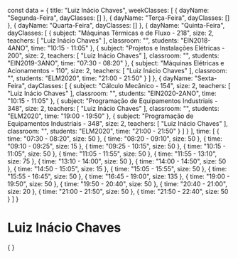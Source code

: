 const data = {
  title: "Luiz Inácio Chaves",
  weekClasses: [
    {
      dayName: "Segunda-Feira",
      dayClasses: []
    },
    {
      dayName: "Terça-Feira",
      dayClasses: []
    },
    {
      dayName: "Quarta-Feira",
      dayClasses: []
    },
    {
      dayName: "Quinta-Feira",
      dayClasses: [
        {
          subject: "Máquinas Térmicas e de Fluxo - 218",
          size: 2,
          teachers: [
            "Luiz Inácio Chaves"
          ],
          classroom: "",
          students: "EIN2018-4ANO",
          time: "10:15 - 11:05"
        },
        {
          subject: "Projetos e Instalações Elétricas - 200",
          size: 2,
          teachers: [
            "Luiz Inácio Chaves"
          ],
          classroom: "",
          students: "EIN2019-3ANO",
          time: "07:30 - 08:20"
        },
        {
          subject: "Máquinas Elétricas e Acionamentos - 110",
          size: 2,
          teachers: [
            "Luiz Inácio Chaves"
          ],
          classroom: "",
          students: "ELM2020",
          time: "21:00 - 21:50"
        }
      ]
    },
    {
      dayName: "Sexta-Feira",
      dayClasses: [
        {
          subject: "Cálculo Mecânico - 154",
          size: 2,
          teachers: [
            "Luiz Inácio Chaves"
          ],
          classroom: "",
          students: "EIN2020-2ANO",
          time: "10:15 - 11:05"
        },
        {
          subject: "Programação de Equipamentos Industriais - 348",
          size: 2,
          teachers: [
            "Luiz Inácio Chaves"
          ],
          classroom: "",
          students: "ELM2020",
          time: "19:00 - 19:50"
        },
        {
          subject: "Programação de Equipamentos Industriais - 348",
          size: 2,
          teachers: [
            "Luiz Inácio Chaves"
          ],
          classroom: "",
          students: "ELM2020",
          time: "21:00 - 21:50"
        }
      ]
    }
  ],
  time: [
    {
      time: "07:30 - 08:20",
      size: 50
    },
    {
      time: "08:20 - 09:10",
      size: 50
    },
    {
      time: "09:10 - 09:25",
      size: 15
    },
    {
      time: "09:25 - 10:15",
      size: 50
    },
    {
      time: "10:15 - 11:05",
      size: 50
    },
    {
      time: "11:05 - 11:55",
      size: 50
    },
    {
      time: "11:55 - 13:10",
      size: 75
    },
    {
      time: "13:10 - 14:00",
      size: 50
    },
    {
      time: "14:00 - 14:50",
      size: 50
    },
    {
      time: "14:50 - 15:05",
      size: 15
    },
    {
      time: "15:05 - 15:55",
      size: 50
    },
    {
      time: "15:55 - 16:45",
      size: 50
    },
    {
      time: "16:45 - 19:00",
      size: 135
    },
    {
      time: "19:00 - 19:50",
      size: 50
    },
    {
      time: "19:50 - 20:40",
      size: 50
    },
    {
      time: "20:40 - 21:00",
      size: 20
    },
    {
      time: "21:00 - 21:50",
      size: 50
    },
    {
      time: "21:50 - 22:40",
      size: 50
    }
  ]
}

# Luiz Inácio Chaves

<div>
    {
        <Grid
            title={data.title} 
            weekClasses={data.weekClasses} 
            time={data.time}
        />
    }
</div>
